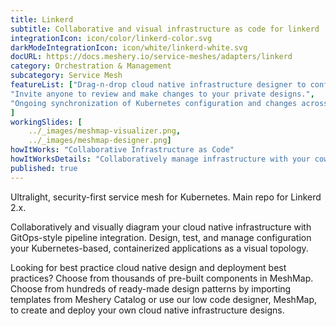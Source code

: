 ---title: Linkerd  subtitle: Collaborative and visual infrastructure as code for linkerdintegrationIcon: icon/color/linkerd-color.svgdarkModeIntegrationIcon: icon/white/linkerd-white.svgdocURL: https://docs.meshery.io/service-meshes/adapters/linkerdcategory: Orchestration & Managementsubcategory: Service MeshfeatureList: ["Drag-n-drop cloud native infrastructure designer to configure, model, and deploy your workloads.","Invite anyone to review and make changes to your private designs.","Ongoing synchronization of Kubernetes configuration and changes across any number of clusters."]workingSlides: [    ../_images/meshmap-visualizer.png,    ../_images/meshmap-designer.png]howItWorks: "Collaborative Infrastructure as Code"howItWorksDetails: "Collaboratively manage infrastructure with your coworkers synchronously sharing the same designs."published: true---<p>    Ultralight, security-first service mesh for Kubernetes. Main repo for Linkerd 2.x.</p><p>    Collaboratively and visually diagram your cloud native infrastructure with GitOps-style pipeline integration. Design, test, and manage configuration your Kubernetes-based, containerized applications as a visual topology.</p><p>    Looking for best practice cloud native design and deployment best practices? Choose from thousands of pre-built components in MeshMap. Choose from hundreds of ready-made design patterns by importing templates from Meshery Catalog or use our low code designer, MeshMap, to create and deploy your own cloud native infrastructure designs.</p>